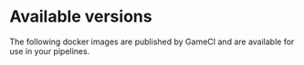 
# Available versions

The following docker images are published by GameCI and are available for use in your pipelines.

<VersionsPage />
